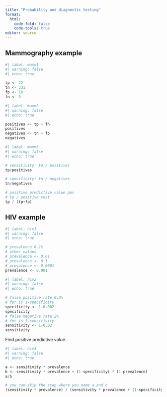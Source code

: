 ```yaml
---
title: "Probability and diagnostic testing"
format: 
  html:
    code-fold: false
    code-tools: true
editor: source
---
```






## Mammography example

```r
#| label: mamm1
#| warning: false
#| echo: true

tp <- 22
tn <- 331
fp <- 16
fn <- 3
```


```r
#| label: mamm2
#| warning: false
#| echo: true

positives <- tp + fn
positives
negatives <- tn + fp
negatives
```


```r
#| label: mamm3
#| warning: false
#| echo: true

# sensitivity: tp / positives
tp/positives

# specificity: tn / negatives
tn/negatives

# positive predictive value ppv
# tp / positive test
tp / (tp+fp)
```


## HIV example

```r
#| label: hiv1
#| warning: false
#| echo: true

# prevalence 0.1%
# other values
# prevalence <- 0.01
# prevalence <- 0.1
# prevalence <- 0.0001
prevalence <- 0.001

```



```r
#| label: hiv2
#| warning: false
#| echo: true

# false positive rate 0.2%
# fpr is 1-specificity
specificity <- 1-0.002
specificity
# false negative rate 2%
# fnr is 1-sensitivity
sensitivity <- 1-0.02
sensitivity
```

Find positive predictive value.

```r
#| label: hiv3
#| warning: false
#| echo: true

a <- sensitivity * prevalence
b <- sensitivity * prevalence + (1-specificity) * (1-prevalence)
a/b

# you can skip the step where you name a and b
(sensitivity * prevalence) / (sensitivity * prevalence + (1-specificity) * (1-prevalence))
```